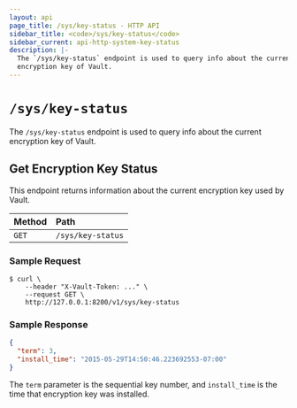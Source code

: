 ```yaml
---
layout: api
page_title: /sys/key-status - HTTP API
sidebar_title: <code>/sys/key-status</code>
sidebar_current: api-http-system-key-status
description: |-
  The `/sys/key-status` endpoint is used to query info about the current
  encryption key of Vault.
---
```


# `/sys/key-status`

The `/sys/key-status` endpoint is used to query info about the current
encryption key of Vault.

## Get Encryption Key Status

This endpoint returns information about the current encryption key used by
Vault.

| Method   | Path                         |
| :--------------------------- | :--------------------- |
| `GET`    | `/sys/key-status`            |


### Sample Request

```
$ curl \
    --header "X-Vault-Token: ..." \
    --request GET \
    http://127.0.0.1:8200/v1/sys/key-status

```

### Sample Response

```json
{
  "term": 3,
  "install_time": "2015-05-29T14:50:46.223692553-07:00"
}
```

The `term` parameter is the sequential key number, and `install_time` is the
time that encryption key was installed.
